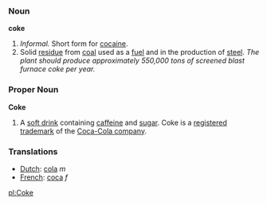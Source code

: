 ===Noun===

'''coke'''
# ''Informal.'' Short form for [[cocaine]].
# Solid [[residue]] from [[coal]] used as a [[fuel]] and in the production of [[steel]].  ''The plant should produce approximately 550,000 tons of screened blast furnace coke per year.''


===Proper Noun===

'''Coke'''

# A [[soft drink]] containing [[caffeine]] and [[sugar]]. Coke is a [[registered trademark]] of the [[Coca-Cola company]].

===Translations===
*[[Dutch]]: [[cola]] ''m''
*[[French]]: [[coca]] ''f''

[[pl:Coke]]